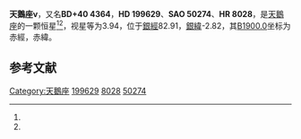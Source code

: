 {{Starbox begin
| name = 天鵝座ν
}}
{{Starbox observe
| epoch = [[J2000.0|J2000.0]]
| constell = [[天鵝座|天鵝座]]<ref name=SIMBAD>{{cite web
 | url=http://simbad.u-strasbg.fr/simbad/sim-id?Ident=HR+8028
 | title=Pulsating variable Star
 | publisher=Centre de Données astronomiques de Strasbourg
 | work=SIMBAD
 | accessdate=2012-07-13
 | archive-date=2016-03-17
 | archive-url=https://web.archive.org/web/20160317022109/http://simbad.u-strasbg.fr/simbad/sim-id?Ident=HR+8028
 | dead-url=no
 }}</ref><ref name=DATA>{{cite web
 | url=http://vizier.u-strasbg.fr/viz-bin/VizieR-5?-out.add=.&-source=5050&-corr=PK=HR&-out.max=9999&HR=8028
 | title=VizieR Detailed Page
 | accessdate=2012-07-13
 | archive-date=2016-03-04
 | archive-url=https://web.archive.org/web/20160304231530/http://vizier.u-strasbg.fr/viz-bin/VizieR-5?-out.add=.&-source=5050&-corr=PK=HR&-out.max=9999&HR=8028
 | dead-url=no
 }}</ref>
| 星官 = 
| ra = {{RA|20|57|10.4}}<ref name=SIMBAD /><ref name=DATA />
| dec = {{DEC|+41|10|2}}<ref name=SIMBAD /><ref name=DATA />
| appmag_v = 3.94<ref name=SIMBAD /><ref name=DATA />
}}
{{Starbox character
| class = A1Vn<ref name=SIMBAD /><ref name=DATA />
| b-v = 0.02<ref name=SIMBAD /><ref name=DATA />
| u-b = 0<ref name=SIMBAD /><ref name=DATA />
| r-i = 0<ref name=SIMBAD /><ref name=DATA />
| variable = 
}}
{{Starbox astrometry
| radial_v = 0
| prop_mo_ra = -28
| parallax = 0.01
| p_error = 
}}
{{Starbox catalog
| names =BD+40 4364，[[SAO星表|SAO]] 50274，[[HD星表|HD]] 199629，[[HR星表|HR]] 8028}}
{{Starbox reference |Simbad=HR+8028}}
{{Starbox end}}

'''天鵝座ν'''，又名'''BD+40 4364'''，'''HD 199629'''、'''SAO 50274'''、'''HR 8028'''，是[[天鵝座|天鵝座]]的一颗恒星<ref name=SIMBAD /><ref name=DATA />，视星等为3.94，位于[[銀道座標系|銀經]]82.91，[[銀道座標系|銀緯]]-2.82，其[[B1900.0|B1900.0]]坐标为赤經{{RA|20|53|26.6}}，赤緯{{DEC|+40|-2.82|55}}。

== 参考文献 ==
{{reflist}}

{{star-stub}}

{{天鵝座恒星}}
{{星官|天津|9|40}}
[[Category:天鵝座|Category:天鵝座]]
[[Category:HD和HDE天體|199629]]
[[Category:HR天體|8028]]
[[Category:SAO天體|50274]]